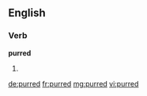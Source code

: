 ==English==

===Verb===
'''purred'''

# {{past of|purr}}

[[de:purred]]
[[fr:purred]]
[[mg:purred]]
[[vi:purred]]